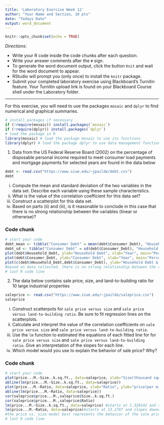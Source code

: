 ```yaml
---
title: 'Laboratory Exercise Week 12'
author: "Your Name and Section, 10 pts"
date: "Todays Date"
output: word_document
---
```


```r
knitr::opts_chunk$set(echo = TRUE)
```

*Directions*: 

* Write your R code inside the code chunks after each question.
* Write your answer comments after the `#` sign.
* To generate the word document output, click the button `Knit` and wait for the word document to appear.
* RStudio will prompt you (only once) to install the `knitr` package.
* Submit your completed laboratory exercise using Blackboard's Turnitin feature. Your Turnitin upload link is found on your Blackboard Course shell under the Laboratory folder.

***

For this exercise, you will need to use the packages `mosaic` and `dplyr` to find numerical and graphical summaries.


```r
# install packages if necessary
if (!require(mosaic)) install.packages(`mosaic`)
if (!require(dplyr)) install.packages(`dplyr`)
# load the package in R
library(mosaic) # load the package mosaic to use its functions
library(dplyr) # load the package dplyr to use data management functions
```


1. Data from the US Federal Reserve Board (2002) on the percentage of disposable personal income required to meet consumer load payments and mortgage payments for selected years are found in the data below

```r
debt <- read.csv("https://www.siue.edu/~jpailde/debt.csv")
debt
```

  i) Compute the mean and standard deviation of the two variables in the data set. Describe each variable using these sample characteristics.  
  ii) What is the value of the correlation coefficient for this data set?  
  iii) Construct a scatterplot for this data set.      
  iv) Based on parts (ii) and (iii), is it reasonable to conclude in this case that there is no strong relationship between the variables (linear or otherwise)?



### Code chunk
```r
# start your code
debt_mean <- tibble("Consumer Debt" = mean(debt$Consumer_Debt), "Household Debt" = mean(debt$Household_Debt))#widely varying means between the two samples
debt_sd <- tibble("Consumer Debt" = sd(debt$Consumer_Debt), "Household Debt" = sd(debt$Consumer_Debt))#relatively similar standard deviations
plot(debt$Household_Debt, ylab="Household Debt", xlab="Year", main="Percentage of Personal Income Required For")
plot(debt$Consumer_Debt, ylab="Consumer Debt", xlab="Year", main="Percentage of Personal Income Required For")
plot(c(debt$Household_Debt,debt$Consumer_Debt), ylab="Household Debt & Consumer Debt", main="Household Debt vs. Consumer Debt")
#based on data collected, there is no strong relationship between the variables
# last R code line
```


2. The data below contains sale price, size, and land-to-building ratio for 10 large industrial properties

```r
saleprice <- read.csv("https://www.siue.edu/~jpailde/saleprice.csv")
saleprice
```

  i) Construct scatterpots for `sale price versus size` and `sale price versus land-to-building ratio`. Be sure to fit regression lines on the scatterplots.  
  ii) Calculate and interpret the value of the correlation coefficients on `sale price versus size` and `sale price versus land-to-building ratio`.  
  iii) Use the `lm` function to estimated the equations of each fitted line for for `sale price versus size` and `sale price versus land-to-building ratio`. Give an interpretation of the slopes for each line. 
  iv) Which model would you use to explain the behavior of sale price? Why? 

### Code chunk
```r
# start your code
plot(price...M.~Size..k.sq.ft., data=saleprice, xlab="Size(thousand square feet)", ylab="price(per million)", main="Size vs. Price")
abline(lm(price...M.~Size..k.sq.ft., data=saleprice))
plot(price...M.~Ratio, data=saleprice, xlab="Ratio", ylab="price(per million)", main="Ratio vs Price", pch=16, cex=1.2, col="Blue")
abline(lm(price...M.~Ratio, data=saleprice))
cor(saleprice$price...M.,saleprice$Size..k.sq.ft.)
cor(saleprice$price...M.,saleprice$Ratio)
lm(price...M.~Size..k.sq.ft., data=saleprice) #starts at 1.328142 and slopes upward at a rate of 0.005253
lm(price...M.~Ratio, data=saleprice)#starts at 13.2787 and slopes downward at a rate of -0.6393
#the price vs. size model best represents the behavior of the sale price since it is much better correlated compared to the other model
# last R code line
```


